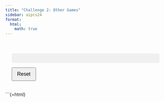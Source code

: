 ```yaml
---
title: "Challenge 2: Other Games"
sidebar: aipcs24
format:
  html:
    math: true
---
```


<div id="bandit-container">
  <div id="arms-container"></div>
  <div id="stats-container"></div>
  <button id="reset-button">Reset</button>
</div>

```{=html}
<script>
// ... (insert the JavaScript code here)
</script>

<style>
#bandit-container {
  font-family: Arial, sans-serif;
  max-width: 600px;
  margin: 0 auto;
  padding: 20px;
}

#arms-container {
  display: flex;
  flex-wrap: wrap;
  gap: 10px;
  margin-bottom: 20px;
}

button {
  padding: 10px 15px;
  font-size: 16px;
  cursor: pointer;
}

#stats-container {
  background-color: #f0f0f0;
  padding: 15px;
  border-radius: 5px;
}
</style>